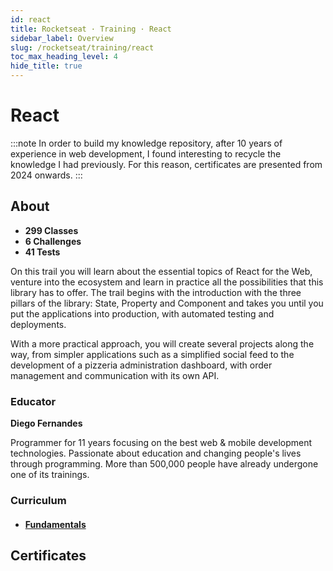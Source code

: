```yaml
---
id: react
title: Rocketseat · Training · React
sidebar_label: Overview
slug: /rocketseat/training/react
toc_max_heading_level: 4
hide_title: true
---
```



# React

:::note
In order to build my knowledge repository, after 10 years of experience in web development, I found interesting to recycle the knowledge I had previously. For this reason, certificates are presented from 2024 onwards.
:::

## About

- **299 Classes**
- **6 Challenges**
- **41 Tests**

On this trail you will learn about the essential topics of React for the Web, venture into the ecosystem and learn in practice all the possibilities that this library has to offer. The trail begins with the introduction with the three pillars of the library: State, Property and Component and takes you until you put the applications into production, with automated testing and deployments.

With a more practical approach, you will create several projects along the way, from simpler applications such as a simplified social feed to the development of a pizzeria administration dashboard, with order management and communication with its own API.

### Educator

**Diego Fernandes**

Programmer for 11 years focusing on the best web & mobile development technologies. Passionate about education and changing people's lives through programming. More than 500,000 people have already undergone one of its trainings.

### Curriculum

- #### [Fundamentals](react/fundamentals)

## Certificates

